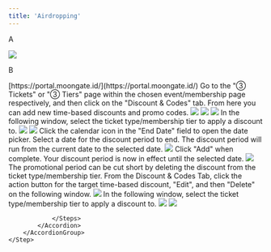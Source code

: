 ```yaml
---
title: 'Airdropping'
---
```

A

<img src="/images/creating-campaign/membership/creating program/Add Membership Details.webp"/>

B

<Steps>
    <Step title="Sign into the Moongate Merchant Portal">
        [https://portal.moongate.id/](https://portal.moongate.id/)
    </Step>
    <Step title="Navigate to the Target Event or Membership Page">
    </Step>
    <Step title="Navigate to the Discount & Codes Tab">
        Go to the "③ Tickets" or "③ Tiers" page within the chosen event/membership page respectively, and then click on the "Discount & Codes" tab. From here you can add new time-based discounts and promo codes.
        <img src="/images/distribution/discount-promo-codes/discount and codes tab.png"/>
    </Step>
    <Step title="Add a Time-based Discount/Promo Code">
        <AccordionGroup>
            <Accordion title="Time-based Discount">
                <Steps>
                        <Step title="Click 'Add New'">
                            <img src="/images/creating-campaign/membership/creating program/Add Membership Details.webp"/>
                            <img src="/images/distribution/discount-promo-codes/time based discount/add discount.png"/>
                        </Step>
                        <Step title="Select a Ticket Type/Membership Tier to Discount">
                            In the following window, select the ticket type/membership tier to apply a discount to.
                            <img src="/images/distribution/discount-promo-codes/time based discount/select tier.webp"/>
                        </Step>
                        <Step title="Set the Discounted Price">
                            <img src="/images/distribution/discount-promo-codes/time based discount/set price.webp"/>
                        </Step>
                        <Step title="Set the Discount End Date">
                            Click the calendar icon in the "End Date" field to open the date picker. Select a date for the discount period to end. The discount period will run from the current date to the selected date.
                            <img src="/images/distribution/discount-promo-codes/time based discount/set end date.png"/>
                            Click "Add" when complete. Your discount period is now in effect until the selected date.
                        </Step>
                        <Step title="(Optional) Prematurely End Discount Period">
                            <img src="/images/distribution/discount-promo-codes/time based discount/delete time based discount.gif"/>
                            The promotional period can be cut short by deleting the discount from the ticket type/membership tier. From the Discount & Codes Tab, click the action button for the target time-based discount, "Edit", and then "Delete" on the following window.
                        </Step>
                    </Steps>
            </Accordion>
            <Accordion title="Promo Code">
                <Steps>
                    <Step title="Click 'Add New'">
                        <img src="/images/distribution/discount-promo-codes/promo code/add code.png"/>
                    </Step>
                    <Step title="Select a Ticket Type/Membership Tier to Discount">
                        In the following window, select the ticket type/membership tier to apply a discount to.
                        <img src="/images/distribution/discount-promo-codes/promo code/select tier.webp"/>
                    </Step>
                    <Step title="Enter a Discount Percentage">
                        <img src="/images/distribution/discount-promo-codes/promo code/set discount.png"/>
                    </Step>
                    
                </Steps>
            </Accordion>
        </AccordionGroup>
    </Step>
</Steps>

